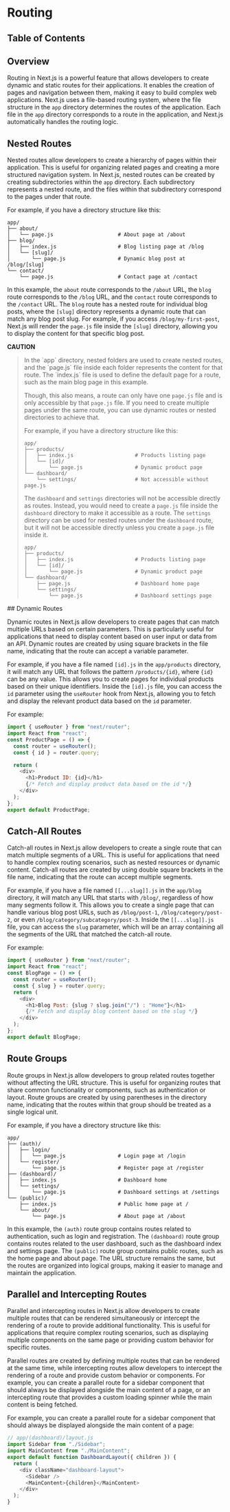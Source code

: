 
# Routing

## Table of Contents

## Overview

Routing in Next.js is a powerful feature that allows developers to create dynamic and static routes for their applications. It enables the creation of pages and navigation between them, making it easy to build complex web applications. Next.js uses a file-based routing system, where the file structure in the `app` directory determines the routes of the application. Each file in the `app` directory corresponds to a route in the application, and Next.js automatically handles the routing logic.

## Nested Routes

Nested routes allow developers to create a hierarchy of pages within their application. This is useful for organizing related pages and creating a more structured navigation system. In Next.js, nested routes can be created by creating subdirectories within the `app` directory. Each subdirectory represents a nested route, and the files within that subdirectory correspond to the pages under that route.

For example, if you have a directory structure like this:

```plaintext
app/
├── about/
│   └── page.js                     # About page at /about
├── blog/
│   ├── index.js                    # Blog listing page at /blog
│   └── [slug]/
│       └── page.js                 # Dynamic blog post at /blog/[slug]
└── contact/
    └── page.js                     # Contact page at /contact
```

In this example, the `about` route corresponds to the `/about` URL, the `blog` route corresponds to the `/blog` URL, and the `contact` route corresponds to the `/contact` URL. The `blog` route has a nested route for individual blog posts, where the `[slug]` directory represents a dynamic route that can match any blog post slug. For example, if you access `/blog/my-first-post`, Next.js will render the `page.js` file inside the `[slug]` directory, allowing you to display the content for that specific blog post.

**CAUTION**

<blockquote>
In the `app` directory, nested folders are used to create nested routes, and the `page.js` file inside each folder represents the content for that route. The `index.js` file is used to define the default page for a route, such as the main blog page in this example.

Though, this also means, a route can only have one `page.js` file and is only accessible by that `page.js` file. If you need to create multiple pages under the same route, you can use dynamic routes or nested directories to achieve that.

For example, if you have a directory structure like this:

```plaintext
app/
├── products/
│   ├── index.js                    # Products listing page
│   └── [id]/
│       └── page.js                 # Dynamic product page
└── dashboard/
    └── settings/                   # Not accessible without page.js
```

The `dashboard` and `settings` directories will not be accessible directly as routes. Instead, you would need to create a `page.js` file inside the `dashboard` directory to make it accessible as a route. The `settings` directory can be used for nested routes under the `dashboard` route, but it will not be accessible directly unless you create a `page.js` file inside it.

```plaintext
app/
├── products/
│   ├── index.js                    # Products listing page
│   └── [id]/
│       └── page.js                 # Dynamic product page
└── dashboard/
    ├── page.js                     # Dashboard home page
    └── settings/
        └── page.js                 # Dashboard settings page
```

</blockquote>

<BackToTop />
## Dynamic Routes

Dynamic routes in Next.js allow developers to create pages that can match multiple URLs based on certain parameters. This is particularly useful for applications that need to display content based on user input or data from an API. Dynamic routes are created by using square brackets in the file name, indicating that the route can accept a variable parameter.

For example, if you have a file named `[id].js` in the `app/products` directory, it will match any URL that follows the pattern `/products/{id}`, where `{id}` can be any value. This allows you to create pages for individual products based on their unique identifiers. Inside the `[id].js` file, you can access the `id` parameter using the `useRouter` hook from Next.js, allowing you to fetch and display the relevant product data based on the `id` parameter.

For example:

```javascript
import { useRouter } from "next/router";
import React from "react";
const ProductPage = () => {
  const router = useRouter();
  const { id } = router.query;

  return (
    <div>
      <h1>Product ID: {id}</h1>
      {/* Fetch and display product data based on the id */}
    </div>
  );
};
export default ProductPage;
```

<BackToTop />

## Catch-All Routes

Catch-all routes in Next.js allow developers to create a single route that can match multiple segments of a URL. This is useful for applications that need to handle complex routing scenarios, such as nested resources or dynamic content. Catch-all routes are created by using double square brackets in the file name, indicating that the route can accept multiple segments.

For example, if you have a file named `[[...slug]].js` in the `app/blog` directory, it will match any URL that starts with `/blog/`, regardless of how many segments follow it. This allows you to create a single page that can handle various blog post URLs, such as `/blog/post-1`, `/blog/category/post-2`, or even `/blog/category/subcategory/post-3`. Inside the `[[...slug]].js` file, you can access the `slug` parameter, which will be an array containing all the segments of the URL that matched the catch-all route.

For example:

```javascript
import { useRouter } from "next/router";
import React from "react";
const BlogPage = () => {
  const router = useRouter();
  const { slug } = router.query;
  return (
    <div>
      <h1>Blog Post: {slug ? slug.join("/") : "Home"}</h1>
      {/* Fetch and display blog content based on the slug */}
    </div>
  );
};
export default BlogPage;
```

<BackToTop />

## Route Groups

Route groups in Next.js allow developers to group related routes together without affecting the URL structure. This is useful for organizing routes that share common functionality or components, such as authentication or layout. Route groups are created by using parentheses in the directory name, indicating that the routes within that group should be treated as a single logical unit.

For example, if you have a directory structure like this:

```plaintext
app/
├── (auth)/
│   ├── login/
│   │   └── page.js                 # Login page at /login
│   └── register/
│       └── page.js                 # Register page at /register
├── (dashboard)/
│   ├── index.js                    # Dashboard home
│   └── settings/
│       └── page.js                 # Dashboard settings at /settings
└── (public)/
    ├── index.js                    # Public home page at /
    └── about/
        └── page.js                 # About page at /about
```

In this example, the `(auth)` route group contains routes related to authentication, such as login and registration. The `(dashboard)` route group contains routes related to the user dashboard, such as the dashboard index and settings page. The `(public)` route group contains public routes, such as the home page and about page. The URL structure remains the same, but the routes are organized into logical groups, making it easier to manage and maintain the application.

<BackToTop />

## Parallel and Intercepting Routes

Parallel and intercepting routes in Next.js allow developers to create multiple routes that can be rendered simultaneously or intercept the rendering of a route to provide additional functionality. This is useful for applications that require complex routing scenarios, such as displaying multiple components on the same page or providing custom behavior for specific routes.

Parallel routes are created by defining multiple routes that can be rendered at the same time, while intercepting routes allow developers to intercept the rendering of a route and provide custom behavior or components. For example, you can create a parallel route for a sidebar component that should always be displayed alongside the main content of a page, or an intercepting route that provides a custom loading spinner while the main content is being fetched.

For example, you can create a parallel route for a sidebar component that should always be displayed alongside the main content of a page:

```javascript
// app/(dashboard)/layout.js
import Sidebar from "./Sidebar";
import MainContent from "./MainContent";
export default function DashboardLayout({ children }) {
  return (
    <div className="dashboard-layout">
      <Sidebar />
      <MainContent>{children}</MainContent>
    </div>
  );
}
```

<BackToTop />
